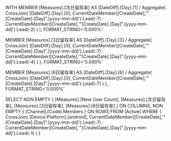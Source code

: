 WITH MEMBER [Measures].[次日留存率] AS
[DateDiff].[Day].[1] / Aggregate(
    CrossJoin(
		[DateDiff].[Day].[0],
		CurrentDateMember([CreateDate],'"[CreateDate].[Day]"\.[yyyy-mm-dd]').Lead(-7) : CurrentDateMember([CreateDate],'"[CreateDate].[Day]"\.[yyyy-mm-dd]').Lead(-2)
	)
),
FORMAT_STRING='0.000%'

MEMBER [Measures].[3日留存率] AS
[DateDiff].[Day].[3] / Aggregate(
	CrossJoin(
		[DateDiff].[Day].[0],
		CurrentDateMember([CreateDate],'"[CreateDate].[Day]"\.[yyyy-mm-dd]').Lead(-7) : CurrentDateMember([CreateDate],'"[CreateDate].[Day]"\.[yyyy-mm-dd]').Lead(-4)
	)
),
FORMAT_STRING='0.000%'

MEMBER [Measures].[6日留存率] AS
[DateDiff].[Day].[6] / Aggregate(
	CrossJoin(
		[DateDiff].[Day].[0],
		CurrentDateMember([CreateDate],'"[CreateDate].[Day]"\.[yyyy-mm-dd]').Lead(-7)
	)
),
FORMAT_STRING='0.000%'

SELECT
NON EMPTY {
    [Measures].[New User Count],
    [Measures].[次日留存率],
    [Measures].[3日留存率],
    [Measures].[6日留存率]
} ON COLUMNS,
NON EMPTY {
    [Channel].[Code].Members
} ON ROWS
FROM [Active]
WHERE {
    CrossJoin(
        [Device.Platform].[android],
        CurrentDateMember([CreateDate],'"[CreateDate].[Day]"\.[yyyy-mm-dd]').Lead(-7) : CurrentDateMember([CreateDate],'"[CreateDate].[Day]"\.[yyyy-mm-dd]').Lead(-1)
    )
}